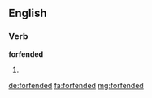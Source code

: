 ==English==

===Verb===
'''forfended'''

# {{en-past of|forfend}}

[[de:forfended]]
[[fa:forfended]]
[[mg:forfended]]